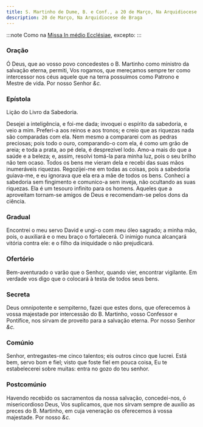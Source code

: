 ```yaml
---
title: S. Martinho de Dume, B. e Conf., a 20 de Março, Na Arquidiocese de Braga
description: 20 de Março, Na Arquidiocese de Braga
---
```


:::note
Como na [Missa In médio Ecclésiae](/missal/comum/13doutores), excepto:
:::

### Oração

Ó Deus, que ao vosso povo concedestes o B. Martinho como ministro da
salvação eterna, permiti, Vos rogamos, que mereçamos sempre ter como
intercessor nos céus aquele que na terra possuímos como Patrono e Mestre
de vida. Por nosso Senhor <em>&c.</em>

### Epístola

Lição do Livro da Sabedoria.

Desejei a inteligência, e foi-me dada; invoquei o espírito da sabedoria, e
veio a mim. Preferi-a aos reinos e aos tronos; e creio que as riquezas
nada são comparadas com ela. Nem mesmo a compararei com as pedras
preciosas; pois todo o ouro, comparando-o com ela, é como um grão de
areia; e toda a prata, ao pé dela, é desprezível lodo. Amo-a mais do que a
saúde e a beleza; e, assim, resolvi tomá-la para minha luz, pois o seu
brilho não tem ocaso. Todos os bens me vieram dela e recebi das suas mãos
inumeráveis riquezas. Regozijei-me em todas as coisas, pois a sabedoria
guiava-me, e eu ignorava que ela era a mãe de todos os bens. Conheci a
sabedoria sem fingimento e comunico-a sem inveja, não ocultando as suas
riquezas. Ela é um tesouro infinito para os homens. Aqueles que a
aproveitam tornam-se amigos de Deus e recomendam-se pelos dons da ciência.

### Gradual

Encontrei o meu servo David e ungi-o com meu óleo sagrado; a minha mão,
pois, o auxiliará e o meu braço o fortalecerá. O inimigo nunca alcançará
vitória contra ele: e o filho da iniquidade o não prejudicará.

### Ofertório

Bem-aventurado o varão que o Senhor, quando vier, encontrar vigilante. Em
verdade vos digo que o colocará à testa de todos seus bens.

### Secreta

Deus omnipotente e sempiterno, fazei que estes dons, que oferecemos à
vossa majestade por intercessão do B. Martinho, vosso Confessor e
Pontífice, nos sirvam de proveito para a salvação eterna. Por nosso Senhor <em>&c.</em>

### Comúnio

Senhor, entregastes-me cinco talentos; eis outros cinco que lucrei. Está
bem, servo bom e fiel; visto que foste fiel em pouca coisa, Eu te
estabelecerei sobre muitas: entra no gozo do teu senhor.

### Postcomúnio

Havendo recebido os sacramentos da nossa salvação, concedei-nos, ó
misericordioso Deus, Vos suplicamos, que nos sirvam sempre de auxílio as
preces do B. Martinho, em cuja veneração os oferecemos à vossa majestade.
Por nosso <em>&c.</em>
